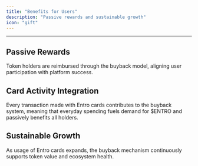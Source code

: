```yaml
---
title: "Benefits for Users"
description: "Passive rewards and sustainable growth"
icon: "gift"
---
```


---

## Passive Rewards
Token holders are reimbursed through the buyback model, aligning user participation with platform success.

## Card Activity Integration
Every transaction made with Entro cards contributes to the buyback system, meaning that everyday spending fuels demand for $ENTRO and passively benefits all holders.

## Sustainable Growth
As usage of Entro cards expands, the buyback mechanism continuously supports token value and ecosystem health.

